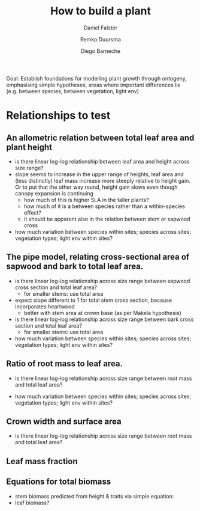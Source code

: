 % How to build a plant
% Daniel Falster; Remko Duursma; Diego Barneche

Goal: Establish foundations for modelling plant growth through ontogeny, emphasising simple hypotheses, areas where important differences lie (e.g. between species, between vegetation, light env)

# Relationships to test

## An allometric relation between total leaf area and plant height

- is there linear log-log relationship between leaf area and height across size range?
- slope seems to increase in the upper range of heights, leaf area and (less distinctly) leaf mass increase more steeply relative to height gain. Or to put that the other way round, height gain slows even though canopy expansion is continuing
  - how much of this is higher SLA in the taller plants?
  - how much of it is a between species rather than a within-species effect?
  - it should be apparent also in the relation between stem or sapwood cross

- how much variation between species within sites; species across sites; vegetation types; light env within sites?

## The pipe model, relating cross-sectional area of sapwood and bark to total leaf area.

- is there linear log-log relationship across size range between sapwood cross section and total leaf area?
  - for smaller stems: use total area

- expect slope different to 1 for total stem cross section, because incorporates heartwood
  - better with stem area at crown base (as per Makela hypothesis)

- is there linear log-log relationship across size range between bark cross section and total leaf area?
  - for smaller stems: use total area

- how much variation between species within sites; species across sites; vegetation types; light env within sites?

## Ratio of root mass to leaf area.

- is there linear log-log relationship across size range between root mass and total leaf area?

- how much variation between species within sites; species across sites; vegetation types; light env within sites?

## Crown width and surface area

- is there linear log-log relationship across size range between root mass and total leaf area?

## Leaf mass fraction


## Equations for total biomass

- stem biomass predicted from height & traits via simple equation:
- leaf biomass?

